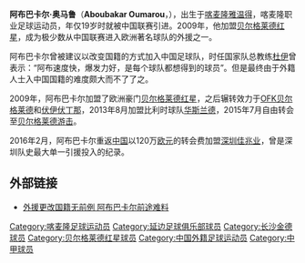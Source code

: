 {{Football player infobox
| playername     = 阿布巴卡尔
| image          = 
| fullname       = Aboubakar Oumarou 
| height         = {{height|m=1.84}}
| nickname       = 
| birth_date     = {{Birth date and age|1987|01|04|df=y}}
| cityofbirth    = [[雅温得|雅温得]]
| countryofbirth = {{CMR}}
| position       = 前锋
| currentclub    = 
| clubnumber     = 
| youthyears1    =
| youthclubs1    =
| years1         = 2006
| clubs1         = [[延边足球俱乐部|延边]]
| caps1          = 4
| goals1         = 0
| years2         = 2007–2008
| clubs2         = [[长沙金德|长沙金德]]
| caps2          = 52
| goals2         = 7
| years3         = 2008–2009
| clubs3         = [[贝尔格莱德红星|贝尔格莱德红星]] 
| caps3          = 13
| goals3         = 2
| years4         = 2009–2010
| clubs4         = [[OFK贝尔格莱德|OFK贝尔格莱德]]
| caps4          = 23
| goals4         = 3
| years5         = 2010–2013
| clubs5         = [[伏伊伏丁那足球俱乐部|伏伊伏丁那]]
| caps5          = 86
| goals5         = 31
| years6         = 2013–2015
| clubs6         = [[华斯兰比华伦|华斯兰德]]
| caps6          = 39
| goals6         = 3
| years7         = 2015–2016
| clubs7         = [[贝尔格莱德游击|贝尔格莱德游击]]
| caps7          = 13
| goals7         = 3
| years8         = 2016–2018
| clubs8         = [[深圳佳兆业|深圳佳兆业]]
| caps8          = 62
| goals8         = 24
| years9         = 2018–2019
| clubs9         = [[艾卡迪沙足球會|艾卡迪沙]]
| caps9          = 11
| goals9         = 1
| nationalyears1 = 2012–2015
| nationalteam1  = {{fb|CMR}}
| nationalcaps1  = 3
| nationalgoals1 = 0
| pcupdate       = 
| ntupdate       = 
}}

'''阿布巴卡尔·奥马鲁'''（'''Aboubakar Oumarou'''，{{bd|1987年|1月4日|||A}}），出生于[[喀麦隆|喀麦隆]][[雅温得|雅温得]]，喀麦隆职业足球运动员，年仅19岁时就被中国联赛引进。2009年，他加盟[[贝尔格莱德红星|贝尔格莱德红星]]，成为极少数从中国联赛进入欧洲著名球队的外援之一。

阿布巴卡尔曾被建议以改变国籍的方式加入中国足球队，时任国家队总教练[[拉托米尔·杜伊科维奇|杜伊]]曾表示：“阿布速度快，爆发力好，是每个球队都想得到的球员”。但是最终由于外籍人士入中国国籍的难度颇大而不了了之。

2009年，阿布巴卡尔加盟了欧洲豪门[[贝尔格莱德红星|贝尔格莱德红星]]，之后辗转效力于[[OFK贝尔格莱德|OFK贝尔格莱德]]和[[伏伊伏丁那足球俱乐部|伏伊伏丁那]]，2013年8月加盟比利时球队[[华斯兰比华伦|华斯兰德]]，2015年7月自由转会至[[贝尔格莱德游击|贝尔格莱德游击]]。

2016年2月，阿布巴卡尔重返[[中国|中国]]以120万[[欧元|欧元]]的转会费加盟[[深圳佳兆业|深圳佳兆业]]，曾是深圳队史最大单一引援投入的纪录。

==外部链接==
*[http://www.racing-china.com/pub/2007/0524/29918.htm 外援更改国籍无前例 阿布巴卡尔前途难料]{{dead link|date=2018年5月 |bot=InternetArchiveBot |fix-attempted=yes }}

{{2016年中甲分类名单深圳}}
{{2017年中甲分类名单深圳}}
{{2018年中甲分类名单深圳}}

{{DEFAULTSORT:Aboubakar Oumarou}}
[[Category:喀麦隆足球运动员|Category:喀麦隆足球运动员]]
[[Category:延边足球俱乐部球员|Category:延边足球俱乐部球员]]
[[Category:长沙金德球员|Category:长沙金德球员]]
[[Category:贝尔格莱德红星球员|Category:贝尔格莱德红星球员]]
[[Category:中国外籍足球运动员|Category:中国外籍足球运动员]]
[[Category:中甲球员|Category:中甲球员]]